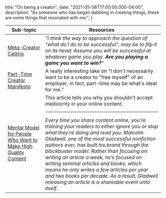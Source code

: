 
  title: "On being a creator",
  date: "2021-05-06T17:00:00.000-04:00",
  description: "As someone who has began dabbling in creating things, these are some things that resonated with me.",
}


| Sub-topic | Resources |
|-|-|
| [Meta-Creator Ceiling](https://www.swyx.io/meta-creator-ceiling/) | *"I think the way to approach the question of "what do I do to be successful", may be to flip it on its head: Assume you will be successful at whatever game you play. **Are you playing a game you want to win?**"* |
| [Part-Time Creator Manifesto](https://www.swyx.io/part-time-creator-manifesto/) | A really interesting take on "I don't necessarily want to be a creator to "free myself" of an employer, in fact, part-time may be what's ideal for me." |
| [Mental Model for People Who Want to Make High Quality Content](https://medium.com/accelerated-intelligence/the-1-mental-model-for-writers-who-want-to-write-high-quality-viral-content-43ecf0d4ec05) | This article tells you why you shouldn't accept mediocrity in your online content. <hr/> *Every time you share content online, you’re training your readers to either ignore you or stop what they’re doing and read you. Malcolm Gladwell, one of the most successful nonfiction authors ever, has built his brand through the blockbuster model. Rather than focusing on writing an article a week, he’s focused on writing seminal articles and books, which means he only writes a few articles per year and two books per decade.  As a result, Gladwell releasing an article is a shareable event unto itself.* |

